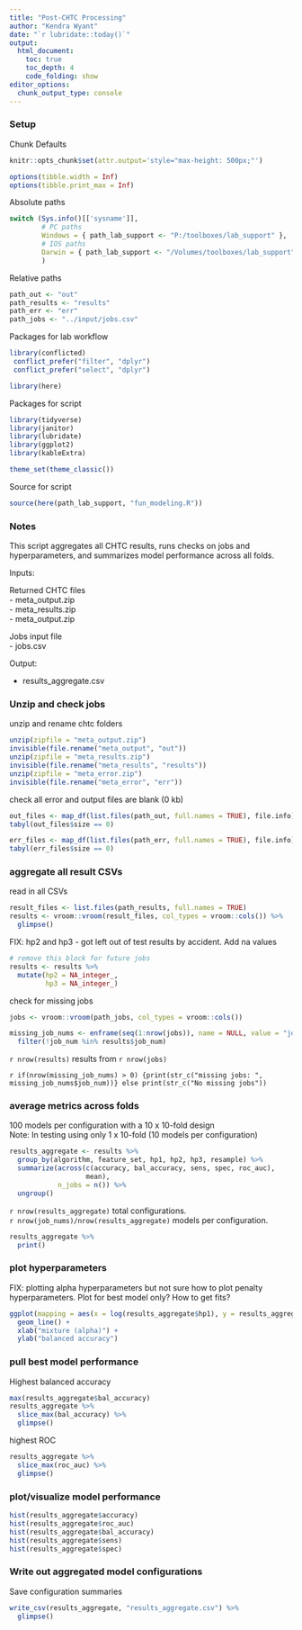 ---
title: "Post-CHTC Processing"
author: "Kendra Wyant"
date: "`r lubridate::today()`"
output: 
  html_document:
    toc: true 
    toc_depth: 4
    code_folding: show
editor_options: 
  chunk_output_type: console
---

### Setup

Chunk Defaults
```{r defaults, include=FALSE}
knitr::opts_chunk$set(attr.output='style="max-height: 500px;"')

options(tibble.width = Inf)
options(tibble.print_max = Inf)
```

Absolute paths
```{r, paths}
switch (Sys.info()[['sysname']],
        # PC paths
        Windows = { path_lab_support <- "P:/toolboxes/lab_support" },
        # IOS paths
        Darwin = { path_lab_support <- "/Volumes/toolboxes/lab_support" }
        )
```

Relative paths
```{r}
path_out <- "out"
path_results <- "results"
path_err <- "err"
path_jobs <- "../input/jobs.csv"
```

Packages for lab workflow 
```{r, packages_workflow, message=FALSE, warning=FALSE}
library(conflicted) 
 conflict_prefer("filter", "dplyr")
 conflict_prefer("select", "dplyr")

library(here)  
```

Packages for script
```{r, packages_script, message=FALSE, warning=FALSE}
library(tidyverse)  
library(janitor) 
library(lubridate)
library(ggplot2)
library(kableExtra)

theme_set(theme_classic()) 
```

Source for script
```{r, source_script, message=FALSE, warning=FALSE}
source(here(path_lab_support, "fun_modeling.R"))
```

### Notes
This script aggregates all CHTC results, runs checks on jobs and hyperparameters, 
and summarizes model performance across all folds.   

Inputs:  

Returned CHTC files     
- meta_output.zip  
- meta_results.zip    
- meta_output.zip   

Jobs input file   
- jobs.csv   

Output:   

- results_aggregate.csv   

### Unzip and check jobs

unzip and rename chtc folders
```{r}
unzip(zipfile = "meta_output.zip")
invisible(file.rename("meta_output", "out"))
unzip(zipfile = "meta_results.zip")
invisible(file.rename("meta_results", "results"))
unzip(zipfile = "meta_error.zip")
invisible(file.rename("meta_error", "err"))
```


check all error and output files are blank (0 kb)
```{r}
out_files <- map_df(list.files(path_out, full.names = TRUE), file.info)
tabyl(out_files$size == 0)

err_files <- map_df(list.files(path_err, full.names = TRUE), file.info)
tabyl(err_files$size == 0)
```



### aggregate all result CSVs

read in all CSVs
```{r}
result_files <- list.files(path_results, full.names = TRUE)
results <- vroom::vroom(result_files, col_types = vroom::cols()) %>% 
  glimpse()
```

FIX: hp2 and hp3 - got left out of test results by accident. Add na values
```{r}
# remove this block for future jobs
results <- results %>% 
  mutate(hp2 = NA_integer_,
         hp3 = NA_integer_)
```


check for missing jobs
```{r}
jobs <- vroom::vroom(path_jobs, col_types = vroom::cols())

missing_job_nums <- enframe(seq(1:nrow(jobs)), name = NULL, value = "job_num") %>% 
  filter(!job_num %in% results$job_num)
```

`r nrow(results)` results from `r nrow(jobs)`   

`r if(nrow(missing_job_nums) > 0) {print(str_c("missing jobs: ", missing_job_nums$job_num))} else print(str_c("No missing jobs"))`


### average metrics across folds 
100 models per configuration with a 10 x 10-fold design    
Note: In testing using only 1 x 10-fold (10 models per configuration)    

```{r}
results_aggregate <- results %>% 
  group_by(algorithm, feature_set, hp1, hp2, hp3, resample) %>% 
  summarize(across(c(accuracy, bal_accuracy, sens, spec, roc_auc),
                   mean),
            n_jobs = n()) %>% 
  ungroup()
```


`r nrow(results_aggregate)` total configurations.    
`r nrow(job_nums)/nrow(results_aggregate)` models per configuration.   

```{r}
results_aggregate %>% 
  print()
```


### plot hyperparameters

FIX: plotting alpha hyperparameters but not sure how to plot penalty hyperparameters. 
Plot for best model only? How to get fits?
```{r}
ggplot(mapping = aes(x = log(results_aggregate$hp1), y = results_aggregate$bal_accuracy)) +
  geom_line() +
  xlab("mixture (alpha)") +
  ylab("balanced accuracy")
```


### pull best model performance

Highest balanced accuracy
```{r}
max(results_aggregate$bal_accuracy)
results_aggregate %>% 
  slice_max(bal_accuracy) %>% 
  glimpse()
```

highest ROC
```{r}
results_aggregate %>% 
  slice_max(roc_auc) %>% 
  glimpse()
```


### plot/visualize model performance 
```{r}
hist(results_aggregate$accuracy)
hist(results_aggregate$roc_auc)
hist(results_aggregate$bal_accuracy)
hist(results_aggregate$sens)
hist(results_aggregate$spec)
```


### Write out aggregated model configurations

Save configuration summaries
```{r}
write_csv(results_aggregate, "results_aggregate.csv") %>% 
  glimpse()
```

